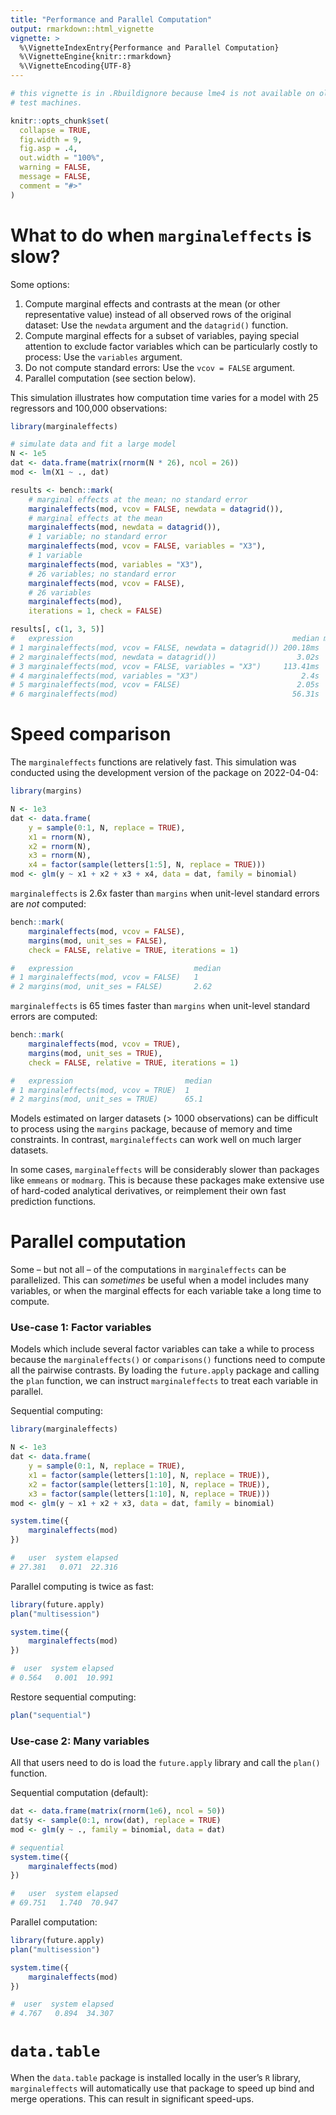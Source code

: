 ```yaml
---
title: "Performance and Parallel Computation"
output: rmarkdown::html_vignette
vignette: >
  %\VignetteIndexEntry{Performance and Parallel Computation}
  %\VignetteEngine{knitr::rmarkdown}
  %\VignetteEncoding{UTF-8}
---
```


```r
# this vignette is in .Rbuildignore because lme4 is not available on old CRAN
# test machines.

knitr::opts_chunk$set(
  collapse = TRUE,
  fig.width = 9,
  fig.asp = .4,
  out.width = "100%",
  warning = FALSE,
  message = FALSE,
  comment = "#>"
)
```

# What to do when `marginaleffects` is slow?

Some options:

1. Compute marginal effects and contrasts at the mean (or other representative value) instead of all observed rows of the original dataset: Use the `newdata` argument and the `datagrid()` function.
2. Compute marginal effects for a subset of variables, paying special attention to exclude factor variables which can be particularly costly to process: Use the `variables` argument.
3. Do not compute standard errors: Use the `vcov = FALSE` argument.
4. Parallel computation (see section below).

This simulation illustrates how computation time varies for a model with 25 regressors and 100,000 observations:

```r
library(marginaleffects)

# simulate data and fit a large model
N <- 1e5
dat <- data.frame(matrix(rnorm(N * 26), ncol = 26))
mod <- lm(X1 ~ ., dat)

results <- bench::mark(
    # marginal effects at the mean; no standard error
    marginaleffects(mod, vcov = FALSE, newdata = datagrid()),
    # marginal effects at the mean
    marginaleffects(mod, newdata = datagrid()),
    # 1 variable; no standard error
    marginaleffects(mod, vcov = FALSE, variables = "X3"),
    # 1 variable
    marginaleffects(mod, variables = "X3"),
    # 26 variables; no standard error
    marginaleffects(mod, vcov = FALSE),
    # 26 variables
    marginaleffects(mod),
    iterations = 1, check = FALSE)

results[, c(1, 3, 5)]
#   expression                                                 median mem_alloc
# 1 marginaleffects(mod, vcov = FALSE, newdata = datagrid()) 200.18ms  181.79MB
# 2 marginaleffects(mod, newdata = datagrid())                  3.02s  228.77MB
# 3 marginaleffects(mod, vcov = FALSE, variables = "X3")     113.41ms  223.88MB
# 4 marginaleffects(mod, variables = "X3")                       2.4s    3.15GB
# 5 marginaleffects(mod, vcov = FALSE)                          2.05s    3.78GB
# 6 marginaleffects(mod)                                       56.31s   77.03GB
```

# Speed comparison

The `marginaleffects` functions are relatively fast. This simulation was conducted using the development version of the package on 2022-04-04:

```r
library(margins)

N <- 1e3
dat <- data.frame(
    y = sample(0:1, N, replace = TRUE),
    x1 = rnorm(N),
    x2 = rnorm(N),
    x3 = rnorm(N),
    x4 = factor(sample(letters[1:5], N, replace = TRUE)))
mod <- glm(y ~ x1 + x2 + x3 + x4, data = dat, family = binomial)
```

`marginaleffects` is 2.6x faster than `margins` when unit-level standard errors are *not* computed:

```r
bench::mark(
    marginaleffects(mod, vcov = FALSE),
    margins(mod, unit_ses = FALSE),
    check = FALSE, relative = TRUE, iterations = 1)

#   expression                           median 
# 1 marginaleffects(mod, vcov = FALSE)   1     
# 2 margins(mod, unit_ses = FALSE)       2.62  
```

`marginaleffects` is 65 times faster than `margins` when unit-level standard errors are computed:

```r
bench::mark(
    marginaleffects(mod, vcov = TRUE),
    margins(mod, unit_ses = TRUE),
    check = FALSE, relative = TRUE, iterations = 1)

#   expression                         median 
# 1 marginaleffects(mod, vcov = TRUE)  1
# 2 margins(mod, unit_ses = TRUE)      65.1
```

Models estimated on larger datasets (> 1000 observations) can be difficult to process using the `margins` package, because of memory and time constraints. In contrast, `marginaleffects` can work well on much larger datasets.

In some cases, `marginaleffects` will be considerably slower than packages like `emmeans` or `modmarg`. This is because these packages make extensive use of hard-coded analytical derivatives, or reimplement their own fast prediction functions.

# Parallel computation

Some -- but not all -- of the computations in `marginaleffects` can be parallelized. This can *sometimes* be useful when a model includes many variables, or when the marginal effects for each variable take a long time to compute.

### Use-case 1: Factor variables

Models which include several factor variables can take a while to process because the `marginaleffects()` or `comparisons()` functions need to compute all the pairwise contrasts. By loading the `future.apply` package and calling the `plan` function, we can instruct `marginaleffects` to treat each variable in parallel.

Sequential computing:

```r
library(marginaleffects)

N <- 1e3
dat <- data.frame(
    y = sample(0:1, N, replace = TRUE),
    x1 = factor(sample(letters[1:10], N, replace = TRUE)),
    x2 = factor(sample(letters[1:10], N, replace = TRUE)),
    x3 = factor(sample(letters[1:10], N, replace = TRUE)))
mod <- glm(y ~ x1 + x2 + x3, data = dat, family = binomial)

system.time({
    marginaleffects(mod)
})

#   user  system elapsed
# 27.381   0.071  22.316
```

Parallel computing is twice as fast:

```r
library(future.apply)
plan("multisession")

system.time({
    marginaleffects(mod)
})

#  user  system elapsed
# 0.564   0.001  10.991
```

Restore sequential computing:

```r
plan("sequential")
```

### Use-case 2: Many variables

All that users need to do is load the `future.apply` library and call the `plan()` function.

Sequential computation (default):

```r
dat <- data.frame(matrix(rnorm(1e6), ncol = 50))
dat$y <- sample(0:1, nrow(dat), replace = TRUE)
mod <- glm(y ~ ., family = binomial, data = dat)

# sequential
system.time({
    marginaleffects(mod)
})

#   user  system elapsed
# 69.751   1.740  70.947
```

Parallel computation:

```r
library(future.apply)
plan("multisession")

system.time({
    marginaleffects(mod)
})

#  user  system elapsed
# 4.767   0.894  34.307
```

# `data.table`

When the `data.table` package is installed locally in the user's `R` library, `marginaleffects` will automatically use that package to speed up bind and merge operations. This can result in significant speed-ups.
